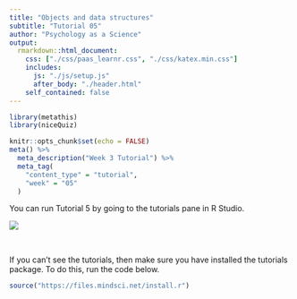 ```yaml
---
title: "Objects and data structures"
subtitle: "Tutorial 05"
author: "Psychology as a Science"
output:
  rmarkdown::html_document:
    css: ["./css/paas_learnr.css", "./css/katex.min.css"] 
    includes: 
      js: "./js/setup.js"
      after_body: "./header.html"
    self_contained: false
---
```

 


```r
library(metathis)
library(niceQuiz)

knitr::opts_chunk$set(echo = FALSE)
meta() %>%
  meta_description("Week 3 Tutorial") %>%
  meta_tag(
    "content_type" = "tutorial",
    "week" = "05"
  )
```

You can run Tutorial 5 by going to the tutorials pane in R Studio.

<img src="tutorials.png">

\

If you can't see the tutorials, then make sure you have installed the tutorials
package. To do this, run the code below.

```r
source("https://files.mindsci.net/install.r")
```

